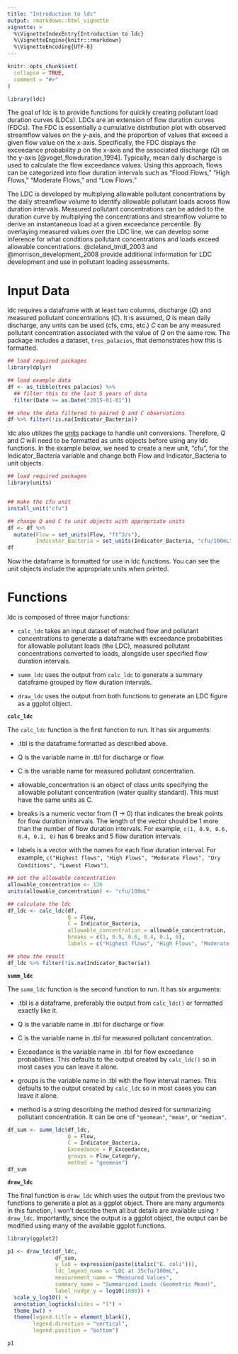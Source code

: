 ```yaml
---
title: "Introduction to ldc"
output: rmarkdown::html_vignette
vignette: >
  %\VignetteIndexEntry{Introduction to ldc}
  %\VignetteEngine{knitr::rmarkdown}
  %\VignetteEncoding{UTF-8}
---
```


```r
knitr::opts_chunk$set(
  collapse = TRUE,
  comment = "#>"
)
```

```r
library(ldc)
```

The goal of ldc is to provide functions for quickly creating pollutant
load duration curves (LDCs). LDCs are an extension of flow duration curves 
(FDCs). The FDC is essentially a cumulative distribution plot with observed
streamflow values on the y-axis, and the proportion of values that exceed 
a given flow value on the x-axis. Specifically, the FDC displays the exceedance 
probability $p$ on the x-axis and the associated discharge ($Q$) on the y-axis
[@vogel_flowduration_1994]. Typically, mean daily discharge is used to
calculate the flow exceedance values. Using this approach, flows can be
categorized into flow duration intervals such as "Flood Flows," "High Flows,"
"Moderate Flows," and "Low Flows." 

The LDC is developed by multiplying allowable pollutant concentrations by the
daily streamflow volume to identify allowable pollutant loads across flow
duration intervals. Measured pollutant concentrations can be added to the
duration curve by multiplying the concentrations and streamflow volume to derive
an instantaneous load at a given exceedance percentile. By overlaying measured
values over the LDC line, we can develop some inference for what conditions
pollutant concentrations and loads exceed allowable concentrations. 
@cleland_tmdl_2003 and @morrison_development_2008 provide additional information
for LDC development and use in pollutant loading assessments.

# Input Data

ldc requires a dataframe with at least two columns, discharge ($Q$) and
measured pollutant concentrations ($C$). It is assumed, $Q$ is mean daily
discharge, any units can be used (cfs, cms, etc.) $C$ can be any measured 
pollutant concentration associated with the value of $Q$ on the same row. The
package includes a dataset, `tres_palacios`, that demonstrates how this is 
formatted.

```r
## load required packages
library(dplyr)

## load example data
df <- as_tibble(tres_palacios) %>%
  ## filter this to the last 5 years of data
  filter(Date >= as.Date("2015-01-01"))

## show the data filtered to paired Q and C observations
df %>% filter(!is.na(Indicator_Bacteria))


```

ldc also utilizes the [units](https://cran.r-project.org/package=units) package
to handle unit conversions. Therefore, $Q$ and $C$ will need to be formatted as
units objects before using any ldc functions. In the example below, we need to
create a new unit, "cfu", for the Indicator_Bacteria variable and change both 
Flow and Indicator_Bacteria to unit objects.

```r
## load required packages
library(units)


## make the cfu unit
install_unit("cfu")

## change Q and C to unit objects with appropriate units
df <- df %>%
  mutate(Flow = set_units(Flow, "ft^3/s"),
         Indicator_Bacteria = set_units(Indicator_Bacteria, "cfu/100mL"))
df
```

Now the dataframe is formatted for use in ldc functions. You can see the unit
objects include the appropriate units when printed. 

# Functions

ldc is composed of three major functions:

  - `calc_ldc` takes an input dataset of matched flow and pollutant 
  concentrations to generate a dataframe with exceedance probabilities for
  allowable pollutant loads (the LDC), measured pollutant concentrations
  converted to loads, alongside user specified flow duration intervals.
 
 - `summ_ldc` uses the output from `calc_ldc` to generate a summary dataframe
 grouped by flow duration intervals.
 
 - `draw_ldc` uses the output from both functions to generate an LDC figure as 
 a ggplot object.
 

**`calc_ldc`**

The `calc_ldc` function is the first function to run. It has six arguments:

 - .tbl is the dataframe formatted as described above.
 
 - Q is the variable name in .tbl for discharge or flow.
 
 - C is the variable name for measured pollutant concentration.
 
 - allowable_concentration is an object of class units specifying the allowable
 pollutant concentration (water quality standard). This must have the same units
 as C.
 
 - breaks is a numeric vector from (1 -> 0) that indicates the break points for
 flow duration intervals. The length of the vector should be 1 more than the number of
 flow duration intervals. For example, `c(1, 0.9, 0.6, 0.4, 0.1, 0)` has 6 breaks and
 5 flow duration intervals.
 
 - labels is a vector with the names for each flow duration interval. For
 example, `c("Highest flows", "High Flows", "Moderate Flows", "Dry Conditions", "Lowest Flows")`.
 

```r
## set the allowable concentration
allowable_concentration <- 126
units(allowable_concentration) <- "cfu/100mL"

## calculate the ldc
df_ldc <- calc_ldc(df,
                   Q = Flow,
                   C = Indicator_Bacteria,
                   allowable_concentration = allowable_concentration,
                   breaks = c(1, 0.9, 0.6, 0.4, 0.1, 0),
                   labels = c("Highest flows", "High Flows", "Moderate Flows", "Dry Conditions", "Lowest Flows"))

## show the result
df_ldc %>% filter(!is.na(Indicator_Bacteria))
```

**`summ_ldc`**

The `summ_ldc` function is the second function to run. It has six arguments:

 - .tbl is a dataframe, preferably the output from `calc_ldc()` or formatted 
 exactly like it.

 - Q is the variable name in .tbl for discharge or flow.

 - C is the variable name in .tbl for measured pollutant concentration.

 - Exceedance is the variable name in .tbl for flow exceedance probabilities. 
 This defaults to the output created by `calc_ldc()` so in most cases you can 
 leave it alone.
 
 - groups is the variable name in .tbl with the flow interval names. This
 defaults to the output created by `calc_ldc` so in most cases you can leave it 
 alone.
 
 - method is a string describing the method desired for summarizing pollutant
 concentration. It can be one of `"geomean"`, `"mean"`, or `"median"`. 
 
```r
df_sum <- summ_ldc(df_ldc, 
                   Q = Flow, 
                   C = Indicator_Bacteria, 
                   Exceedance = P_Exceedance,
                   groups = Flow_Category,
                   method = "geomean")
df_sum
```

**`draw_ldc`**

The final function is `draw_ldc` which uses the output from the previous two
functions to generate a plot as a ggplot object. There are many arguments in 
this function, I won't describe them all but details are available using 
`?draw_ldc`. Importantly, since the output is a ggplot object, the output can
be modified using many of the available ggplot functions.

```r
library(ggplot2)

p1 <- draw_ldc(df_ldc, 
               df_sum, 
               y_lab = expression(paste(italic("E. coli"))),
               ldc_legend_name = "LDC at 35cfu/100mL",
               measurement_name = "Measured Values",
               summary_name = "Summarized Loads (Geometric Mean)",
               label_nudge_y = log10(1000)) + 
  scale_y_log10() +
  annotation_logticks(sides = "l") +
  theme_bw() +
  theme(legend.title = element_blank(),
        legend.direction = "vertical",
        legend.position = "bottom")

p1
```

